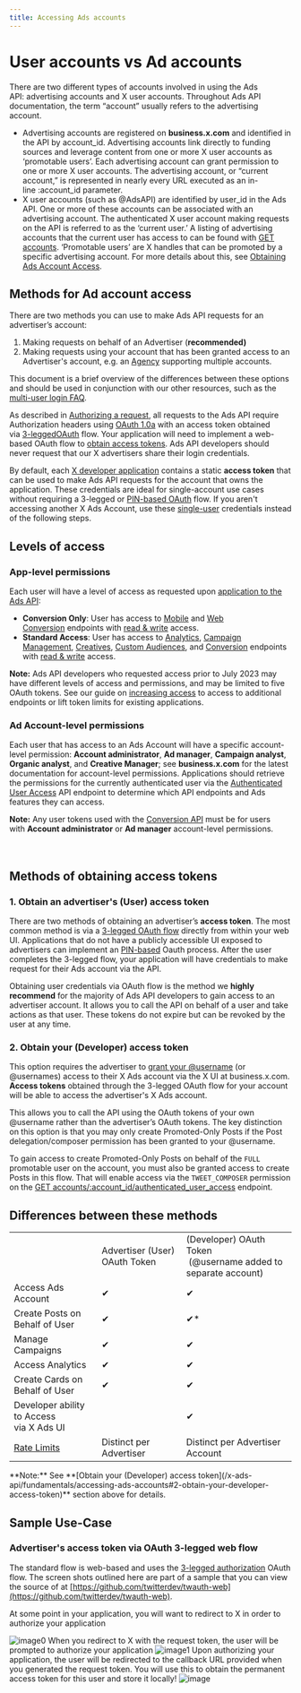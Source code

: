 ```yaml
---
title: Accessing Ads accounts
---
```


# User accounts vs Ad accounts

There are two different types of accounts involved in using the Ads API: advertising accounts and X user accounts. Throughout Ads API documentation, the term “account” usually refers to the advertising account.

* Advertising accounts are registered on **business.x.com** and identified in the API by account\_id. Advertising accounts link directly to funding sources and leverage content from one or more X user accounts as ‘promotable users’. Each advertising account can grant permission to one or more X user accounts. The advertising account, or “current account,” is represented in nearly every URL executed as an in-line :account\_id parameter.
* X user accounts (such as @AdsAPI) are identified by user_id in the Ads API. One or more of these accounts can be associated with an advertising account. The authenticated X user account making requests on the API is referred to as the ‘current user.’ A listing of advertising accounts that the current user has access to can be found with [GET accounts](/x-ads-api/campaign-management#accounts). ‘Promotable users’ are X handles that can be promoted by a specific advertising account. For more details about this, see [Obtaining Ads Account Access](/x-ads-api/introduction).

## Methods for Ad account access

There are two methods you can use to make Ads API requests for an advertiser’s account:

1.  Making requests on behalf of an Advertiser (**recommended)**
2.  Making requests using your account that has been granted access to an Advertiser's account, e.g. an [Agency](https://business.twitter.com/en/blog/agencies-manage-multiple-Twitter-Ads-accounts.html) supporting multiple accounts.

This document is a brief overview of the differences between these options and should be used in conjunction with our other resources, such as the [multi-user login FAQ](https://business.twitter.com/en/help/troubleshooting/multi-user-login-faq.html). 

As described in [Authorizing a request](/resources/fundamentals/authentication#authorizing-a-request#authorizing-a-request), all requests to the Ads API require Authorization headers using [OAuth 1.0a](/resources/fundamentals/authentication) with an access token obtained via [3-legged](/resources/fundamentals/authentication#obtaining-access-tokens-using-3-legged-oauth-flow)[OAuth](/resources/fundamentals/authentication#obtaining-access-tokens-using-3-legged-oauth-flow) flow. Your application will need to implement a web-based OAuth flow to [obtain access tokens](/resources/fundamentals/authentication#oauth-1-0a-2). Ads API developers should never request that our X advertisers share their login credentials.

By default, each [X developer application](/resources/fundamentals/developer-apps) contains a static **access token** that can be used to make Ads API requests for the account that owns the application. These credentials are ideal for single-account use cases without requiring a 3-legged or [PIN-based OAuth](/resources/fundamentals/authentication#pin-based-authorization) flow. If you aren't accessing another X Ads Account, use these [single-user](/resources/fundamentals/authentication#oauth-1-0a-2) credentials instead of the following steps.

## Levels of access

### App-level permissions

Each user will have a level of access as requested upon [application to the Ads API](/x-ads-api/getting-started/step-by-step-guide):

* **Conversion Only**: User has access to [Mobile](/x-ads-api/measurement/mobile-conversions) and [Web Conversion](/x-ads-api/measurement/web-conversions) endpoints with [read & write](/resources/fundamentals/developer-apps) access.
* **Standard Access**: User has access to [Analytics](/x-ads-api/analytics), [Campaign Management](https://developer.twitter.com/en/docs/twitter-ads-api/campaign-management/overview), [Creatives](https://developer.twitter.com/en/docs/twitter-ads-api/creatives/overview), [Custom Audiences](https://developer.twitter.com/en/docs/twitter-ads-api/audiences/overview), and [Conversion](/x-ads-api/measurement/web-conversions) endpoints with [read & write](/resources/fundamentals/developer-apps) access.

**Note:** Ads API developers who requested access prior to July 2023 may have different levels of access and permissions, and may be limited to five OAuth tokens. See our guide on [increasing access](/x-ads-api/getting-started/increasing-access) to access to additional endpoints or lift token limits for existing applications.

### Ad Account-level permissions

Each user that has access to an Ads Account will have a specific account-level permission: **Account administrator**, **Ad manager**, **Campaign analyst**, **Organic analyst**, and **Creative Manager**;  see **business.x.com** for the latest documentation for account-level permissions. Applications should retrieve the permissions for the currently authenticated user via the [Authenticated User Access](/x-ads-api/campaign-management#authenticated-user-access) API endpoint to determine which API endpoints and Ads features they can access.

**Note:** Any user tokens used with the [Conversion API](/x-ads-api/measurement/web-conversions) must be for users with **Account administrator** or **Ad manager** account-level permissions.                                                                                                                                              

## Methods of obtaining access tokens

### 1\. Obtain an advertiser's (User) access token

There are two methods of obtaining an advertiser’s **access token**. The most common method is via a [3-legged OAuth flow](/resources/fundamentals/authentication#obtaining-access-tokens-using-3-legged-oauth-flow) directly from within your web UI. Applications that do not have a publicly accessible UI exposed to advertisers can implement an [PIN-based](/resources/fundamentals/authentication#pin-based-authorization) Oauth process. After the user completes the 3-legged flow, your application will have credentials to make request for their Ads account via the API.

Obtaining user credentials via OAuth flow is the method we **highly recommend** for the majority of Ads API developers to gain access to an advertiser account. It allows you to call the API on behalf of a user and take actions as that user. These tokens do not expire but can be revoked by the user at any time.

### 2\. Obtain your (Developer) access token

This option requires the advertiser to [grant your @username](https://business.twitter.com/en/help/troubleshooting/multi-user-login-faq.html) (or @usernames) access to their X Ads account via the X UI at business.x.com. **Access tokens** obtained through the 3-legged OAuth flow for your account will be able to access the advertiser's X Ads account.

This allows you to call the API using the OAuth tokens of your own @username rather than the advertiser’s OAuth tokens. The key distinction on this option is that you may only create Promoted-Only Posts if the Post delegation/composer permission has been granted to your @username.

To gain access to create Promoted-Only Posts on behalf of the `FULL` promotable user on the account, you must also be granted access to create Posts in this flow. That will enable access via the `TWEET_COMPOSER` permission on the [GET accounts/:account\_id/authenticated\_user_access](/x-ads-api/campaign-management#accounts) endpoint.

## Differences between these methods

|     |     |     |
| :--- | :--- | :--- |
|     | Advertiser (User) OAuth Token | (Developer) OAuth Token  <br/> (@username added to separate account) |
| Access Ads Account | ✔   | ✔   |
| Create Posts on Behalf of User | ✔   | ✔*  |
| Manage Campaigns | ✔   | ✔   |
| Access Analytics | ✔   | ✔   |
| Create Cards on Behalf of User | ✔   | ✔   |
| Developer ability to Access  <br/>via X Ads UI |     | ✔   |
| [Rate Limits](/x-api/enterprise-gnip-2.0/fundamentals/rate-limits) | Distinct per Advertiser | Distinct per Advertiser Account |

<Note>
**Note:** See **[Obtain your (Developer) access token](/x-ads-api/fundamentals/accessing-ads-accounts#2-obtain-your-developer-access-token)** section above for details.
</Note>

## Sample Use-Case

### Advertiser's access token via OAuth 3-legged web flow

The standard flow is web-based and uses the [3-legged authorization](/resources/fundamentals/authentication#obtaining-access-tokens-using-3-legged-oauth-flow) OAuth flow. The screen shots outlined here are part of a sample that you can view the source of at [https://github.com/twitterdev/twauth-web](https://github.com/twitterdev/twauth-web).

At some point in your application, you will want to redirect to X in order to authorize your application
<Frame>
  <img src="https://cdn.cms-twdigitalassets.com/content/dam/developer-twitter/images/twauth-web-2.png" alt="image0"/>
</Frame>
 When you redirect to X with the request token, the user will be prompted to authorize your application
 <Frame>
  <img src="https://cdn.cms-twdigitalassets.com/content/dam/developer-twitter/images/twauth-web-3.png" alt="image1"/>
</Frame>
 Upon authorizing your application, the user will be redirected to the callback URL provided when you generated the request token. You will use this to obtain the permanent access token for this user and store it locally!

<Frame>
  <img src="https://cdn.cms-twdigitalassets.com/content/dam/developer-twitter/images/twauth-web-4.png" alt="image"/>
</Frame>
